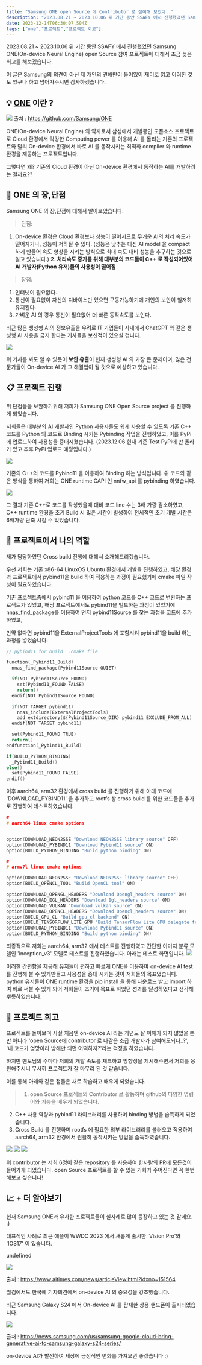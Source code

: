 ```yaml
---
title: "Samsung ONE open Source 에 Contributor 로 참여해 보았다.."
description: "2023.08.21 ~ 2023.10.06 위 기간 동안 SSAFY 에서 진행했었던 Samsung ONE(On-device Neural Engine) open Source 참여 프로젝트에 대해서 조금 늦은 회고를 해보겠습니다."
date: 2023-12-14T06:30:07.504Z
tags: ["one","프로젝트","프로젝트 회고"]
---
```

2023.08.21 ~ 2023.10.06
위 기간 동안 SSAFY 에서 진행했었던 Samsung ONE(On-device Neural Engine) open Source 참여 프로젝트에 대해서 조금 늦은 회고를 해보겠습니다.

이 글은 Samsung의 의견이 아닌 제 개인의 견해만이 들어있어 재미로 읽고 이러한 것도 있구나 하고 넘어가주시면 감사하겠습니다.

## 💡 [ONE](https://github.com/Samsung/ONE) 이란 ?

![](/images/0054ca54-a9a9-4bac-bd86-653620ecb3ac-image.png)
출처 : https://github.com/Samsung/ONE

 ONE(On-device Neural Engine) 의 약자로서 삼성에서 개발중인 오픈소스 프로젝트로 Cloud 환경에서 막강한 Computing power 를 이용해 AI 를 돌리는 기존의 프로젝트와 달리 On-device 환경에서 바로 AI 를 동작시키는 최적화 compiler 와 runtime 환경을 제공하는 프로젝트입니다.

그렇다면 왜? 기존의 Cloud 환경이 아닌 On-device 환경에서 동작하는 AI를 개발하려는 걸까요??

## 📱 ONE 의 장,단점
Samsung ONE 의 장,단점에 대해서 알아보았습니다.

> 단점:
1. On-device 환경은 Cloud 환경보다 성능이 떨어지므로 무거운 AI의 처리 속도가 떨어지거나, 성능이 저하될 수 있다.
(성능은 낮추는 대신 AI model 을 compact 하게 만들어 속도 향상을 시키는 방식으로 최대 속도 대비 성능을 추구하는 것으로 알고 있습니다.)
**2. 처리속도 증가를 위해 대부분의 코드들이 C++ 로 작성되어있어 AI 개발자(Python 유저)들의 사용성이 떨어짐**

> 장점:
1. 인터넷이 필요없다.
2. 통신이 필요없이 자신의 디바이스만 있으면 구동가능하기에 개인의 보안이 철저히 유지된다.
3. 가벼운 AI 의 경우 통신이 필요없어 더 빠른 동작속도를 보인다.

최근 많은 생성형 AI의 정보유출을 우려로 IT 기업들이 사내에서 ChatGPT 와 같은 생성형 AI 사용을 금지 한다는 기사들을 보신적이 있으실 겁니다.

![](/images/60941bd9-37c8-4aa2-915b-7b34a0e878b7-image.png)

위 기사를 봐도 알 수 있듯이 **보안 유출**이 현재 생성형 AI 의 가장 큰 문제이며, 많은 전문가들이 On-device AI 가 그 해결법이 될 것으로 예상하고 있습니다.

## 📋 프로젝트 진행
위 단점들을 보완하기위해 저희가 Samsung ONE Open Source project 를 진행하게 되었습니다. 

저희들은 대부분의 AI 개발자인 Python 사용자들도 쉽게 사용할 수 있도록 기존 C++ 코드를 Python 의 코드로 Binding 시키는 Pybinding 작업을 진행하였고, 이를 PyPi에 업로드하여 사용성을 증대시켰습니다. (2023.12.06 현재 기준 Test PyPi에 만 올라가 있고 추후 PyPi 업로드 예정입니다.)

![](/images/f16356ff-fa96-45c9-b21e-94548197bbcd-image.png)

기존의 C++의 코드를 Pybind11 을 이용하여 Binding 하는 방식입니다. 위 코드와 같은 방식을 통하여 저희는 ONE runtime CAPI 인 nnfw_api 를 pybinding 하였습니다.

![](/images/bc1f6ccf-e68b-45a7-8624-8d1f1a8fc9d6-image.png)

그 결과 기존 C++로 코드를 작성했을때 대비 코드 line 수는 3배 가량 감소하였고, C++ runtime 환경을 초기 Build 시 많은 시간이 발생하여 전체적인 초기 개발 시간은 6배가량 단축 시킬 수 있었습니다.

## 👀 프로젝트에서 나의 역할

제가 담당하였던 Cross build 진행에 대해서 소개해드리겠습니다.

우선 저희는 기존 x86-64 LinuxOS Ubuntu 환경에서 개발을 진행하였고,
해당 환경과 프로젝트에서 pybind11을 build 하여 적용하는 과정이 필요했기에 cmake 파일 작성이 필요하였습니다.

기존 프로젝트중에서 pybind11 을 이용하여 python 코드를 C++ 코드로 변환하는 프로젝트가 있었고, 해당 프로젝트에서도 pybind11을 빌드하는 과정이 있었기에 nnas_find_package를 이용하여 먼저 pybind11Source 를 찾는 과정을 코드에 추가하였고, 

만약 없다면 pybind11을 ExternalProjectTools 에 포함시켜 pybind11을 build 하는 과정을 넣었습니다. 


```c
// pybind11 for build  .cmake file

function(_Pybind11_Build)
  nnas_find_package(Pybind11Source QUIET)

  if(NOT Pybind11Source_FOUND)
    set(Pybind11_FOUND FALSE)
    return()
  endif(NOT Pybind11Source_FOUND)

  if(NOT TARGET pybind11)
    nnas_include(ExternalProjectTools)
    add_extdirectory(${Pybind11Source_DIR} pybind11 EXCLUDE_FROM_ALL)
  endif(NOT TARGET pybind11)

  set(Pybind11_FOUND TRUE)
  return()
endfunction(_Pybind11_Build)

if(BUILD_PYTHON_BINDING)
  _Pybind11_Build()
else()
  set(Pybind11_FOUND FALSE)
endif()
```

이후 aarch64, arm32 환경에서 cross build 를 진행하기 위해 아래 코드에 'DOWNLOAD_PYBIND11' 을 추가하고 rootfs 상 cross build 를 위한 코드들을 추가로 진행하여 테스트하였습니다.


```c
#
# aarch64 linux cmake options


option(DOWNLOAD_NEON2SSE "Download NEON2SSE library source" OFF)
option(DOWNLOAD_PYBIND11 "Download Pybind11 source" ON)
option(BUILD_PYTHON_BINDING "Build python binding" ON)
```

```c
#
# armv7l linux cmake options

option(DOWNLOAD_NEON2SSE "Download NEON2SSE library source" OFF)
option(BUILD_OPENCL_TOOL "Build OpenCL tool" ON)

option(DOWNLOAD_OPENGL_HEADERS "Download Opengl_headers source" ON)
option(DOWNLOAD_EGL_HEADERS "Download Egl_headers source" ON)
option(DOWNLOAD_VULKAN "Download vulkan source" ON)
option(DOWNLOAD_OPENCL_HEADERS "Download Opencl_headers source" ON)
option(BUILD_GPU_CL "Build gpu_cl backend" ON)
option(BUILD_TENSORFLOW_LITE_GPU "Build TensorFlow Lite GPU delegate from the downloaded source" ON)
option(DOWNLOAD_PYBIND11 "Download Pybind11 source" ON)
option(BUILD_PYTHON_BINDING "Build python binding" ON)
```

최종적으로 저희는 aarch64, arm32 에서 테스트를 진행하였고 간단한 이미지 분류 모델인 'inception_v3' 모델로 테스트를 진행하였습니다. 아래는 테스트 화면입니다.
![](/images/158a45c7-f915-444c-9e84-c3766d01e9d3-image.png)



이러한 간편함을 제공해 유저들이 편하고 빠르게 ONE을 이용하여 on-device AI test 를 진행해 볼 수 있게만들고 사용성을 증대 시키는 것이 저희들의 목표였습니다. python 유저들이 ONE runtime 환경을 pip install 을 통해 다운로드 받고 import 하여 바로 써볼 수 있게 되어 저희들이 초기에 목표로 하였던 성과를 달성하였다고 생각해 뿌듯하였습니다.




## 🤔 프로젝트 회고
프로젝트를 돌아보며 사실 처음엔 on-device AI 라는 개념도 잘 이해가 되지 않았을 뿐만 아니라
'open Source에 contributor 로 나같은 초급 개발자가 참여해도되나..?', '내 코드가 엉망이라 방해만 되면 어떡하지?'라는 걱정을 하였습니다. 

하지만 멘토님의 주마다 저희의 개발 속도를 체크하고 방향성을 제시해주면서 저희를 응원해주시니 무사히 프로젝트가 잘 마무리 된 것 같습니다.

이를 통해 아래와 같은 점들은 새로 학습하고 배우게 되었습니다.

> 1. open Source 프로젝트의 Contributor 로 활동하며 github의 다양한 명령어와 기능을 배우게 되었습니다.
2. C++ 사용 역량과 pybind11 라이브러리를 사용하며 binding 방법을 습득하게 되었습니다.
3. Cross Build 를 진행하며 rootfs 에 필요한 외부 라이브러리를 불러오고 적용하여 aarch64, arm32 환경에서 원활히 동작시키는 방법을 습득하였습니다.

![](/images/d19792e0-8599-498a-87f2-90b5f1ea12ec-image.png)
![](/images/102c6fd0-dbd0-4214-8c06-61ae1e6ab666-image.png)
![](/images/a08f5cdd-c05f-41fa-a617-9713de130ada-image.png)

위 contributor 는 저희 6명이 같은 repository 를 사용하여 한사람의 PR에 모든것이 들어가게 되었습니다.
open Source 프로젝트를 할 수 있는 기회가 주어진다면 꼭 한번 해보고 싶습니다!

## 📈 + 더 알아보기
현재 Samsung ONE과 유사한 프로젝트들이 실사례로 많이 등장하고 있는 것 같네요. :)

대표적인 사례로 최근 애플이 WWDC 2023 에서 새롭게 출시한 'Vision Pro'와 'IOS17' 이 있습니다.

undefined

![](/images/ef8e97c8-0134-4c44-852f-1c67f67c55b0-image.png)

출처 : https://www.aitimes.com/news/articleView.html?idxno=151564

퀄컴에서도 한국에 기자회견에서 on-device AI 의 중요성을 강조했습니다.

최근 Samsung Galaxy S24 에서 On-device AI 를 탑재한 상용 핸드폰이 출시되었습니다. 

![](/images/f703c81a-27ca-4246-a6f6-5bf50af524e8-image.png)

출처 : https://news.samsung.com/us/samsung-google-cloud-bring-generative-ai-to-samsung-galaxy-s24-series/

on-device AI가 발전하여 세상에 긍정적인 변화를 가져오면 좋겠습니다 :)